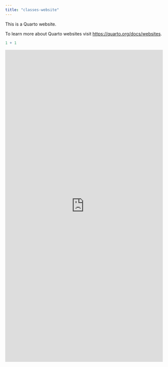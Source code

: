 ```yaml
---
title: "classes-website"
---
```


This is a Quarto website.

To learn more about Quarto websites visit <https://quarto.org/docs/websites>.

```r
1 + 1
```

<iframe height="1000" width="100%" frameborder="no" src="https://heming-nm.shinyapps.io/especie-area/"> </iframe>